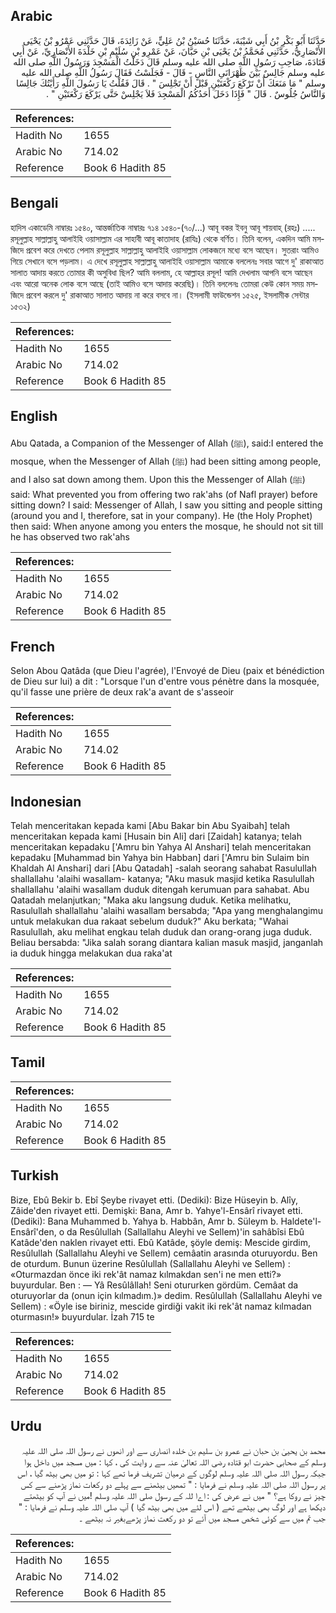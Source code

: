 ## Arabic


<div dir="rtl" lang="ar" style={{fontSize:'larger',backgroundColor:'#f8f9fa',padding:20}}>
حَدَّثَنَا أَبُو بَكْرِ بْنُ أَبِي شَيْبَةَ، حَدَّثَنَا حُسَيْنُ بْنُ عَلِيٍّ، عَنْ زَائِدَةَ، قَالَ حَدَّثَنِي عَمْرُو بْنُ يَحْيَى الأَنْصَارِيُّ، حَدَّثَنِي مُحَمَّدُ بْنُ يَحْيَى بْنِ حَبَّانَ، عَنْ عَمْرِو بْنِ سُلَيْمِ بْنِ خَلْدَةَ الأَنْصَارِيِّ، عَنْ أَبِي قَتَادَةَ، صَاحِبِ رَسُولِ اللَّهِ صلى الله عليه وسلم قَالَ دَخَلْتُ الْمَسْجِدَ وَرَسُولُ اللَّهِ صلى الله عليه وسلم جَالِسٌ بَيْنَ ظَهْرَانَىِ النَّاسِ - قَالَ - فَجَلَسْتُ فَقَالَ رَسُولُ اللَّهِ صلى الله عليه وسلم ‏"‏ مَا مَنَعَكَ أَنْ تَرْكَعَ رَكْعَتَيْنِ قَبْلَ أَنْ تَجْلِسَ ‏"‏ ‏.‏ قَالَ فَقُلْتُ يَا رَسُولَ اللَّهِ رَأَيْتُكَ جَالِسًا وَالنَّاسُ جُلُوسٌ ‏.‏ قَالَ ‏"‏ فَإِذَا دَخَلَ أَحَدُكُمُ الْمَسْجِدَ فَلاَ يَجْلِسْ حَتَّى يَرْكَعَ رَكْعَتَيْنِ ‏"‏ ‏.‏
</div>
<div style={{backgroundColor:'#f8f9fa',padding:20, marginBottom: 10}}><table> <thead> <tr> <th>References:</th> <th></th> </tr> </thead> <tbody><tr><td>Hadith No</td><td>1655</td></tr><tr><td>Arabic No</td><td>714.02</td></tr><tr><td>Reference</td><td>Book 6 Hadith 85</td></tr></tbody></table></div>

## Bengali


<div dir="ltr" lang="bn" style={{fontSize:'larger',backgroundColor:'#f8f9fa',padding:20}}>
হাদিস একাডেমি নাম্বারঃ ১৫৪০, আন্তর্জাতিক নাম্বারঃ ৭১৪ ১৫৪০-(৭০/...) আবূ বকর ইবনু আবূ শায়বাহ্ (রহঃ) ..... রসূলুল্লাহ সাল্লাল্লাহু আলাইহি ওয়াসাল্লাম এর সাহাবী আবূ কাতাদাহ (রাযিঃ) থেকে বর্ণিত। তিনি বলেন, একদিন আমি মসজিদে প্রবেশ করে দেখতে পেলাম রসূলুল্লাহ সাল্লাল্লাহু আলাইহি ওয়াসাল্লাম লোকজনে মধ্যে বসে আছেন। সুতরাং আমিও গিয়ে সেখানে বসে পড়লাম। এ দেখে রসূলুল্লাহ সাল্লাল্লাহু আলাইহি ওয়াসাল্লাম আমাকে বললেনঃ সবার আগে দু' রাকাআত সালাত আদায় করতে তোমার কী অসুবিধা ছিল? আমি বললাম, হে আল্লাহর রসূল! আমি দেখলাম আপনি বসে আছেন এবং আরো অনেক লোক বসে আছে (তাই আমিও বসে আদায় করেছি)। তিনি বললেনঃ তোমরা কেউ কোন সময় মসজিদে প্রবেশ করলে দু' রাকাআত সালাত আদায় না করে বসবে না। (ইসলামী ফাউন্ডেশন ১৫২৫, ইসলামীক সেন্টার ১৫৩২)
</div>
<div style={{backgroundColor:'#f8f9fa',padding:20, marginBottom: 10}}><table> <thead> <tr> <th>References:</th> <th></th> </tr> </thead> <tbody><tr><td>Hadith No</td><td>1655</td></tr><tr><td>Arabic No</td><td>714.02</td></tr><tr><td>Reference</td><td>Book 6 Hadith 85</td></tr></tbody></table></div>

## English


<div dir="ltr" lang="en" style={{fontSize:'larger',backgroundColor:'#f8f9fa',padding:20}}>
Abu Qatada, a Companion of the Messenger of Allah (ﷺ), said:I entered the mosque, when the Messenger of Allah (ﷺ) had been sitting among people, and I also sat down among them. Upon this the Messenger of Allah (ﷺ) said: What prevented you from offering two rak'ahs (of Nafl prayer) before sitting down? I said: Messenger of Allah, I saw you sitting and people sitting (around you and I, therefore, sat in your company). He (the Holy Prophet) then said: When anyone among you enters the mosque, he should not sit till he has observed two rak'ahs
</div>
<div style={{backgroundColor:'#f8f9fa',padding:20, marginBottom: 10}}><table> <thead> <tr> <th>References:</th> <th></th> </tr> </thead> <tbody><tr><td>Hadith No</td><td>1655</td></tr><tr><td>Arabic No</td><td>714.02</td></tr><tr><td>Reference</td><td>Book 6 Hadith 85</td></tr></tbody></table></div>

## French


<div dir="ltr" lang="fr" style={{fontSize:'larger',backgroundColor:'#f8f9fa',padding:20}}>
Selon Abou Qatâda (que Dieu l'agrée), l'Envoyé de Dieu (paix et bénédiction de Dieu sur lui) a dit : "Lorsque l'un d'entre vous pénètre dans la mosquée, qu'il fasse une prière de deux rak'a avant de s'asseoir
</div>
<div style={{backgroundColor:'#f8f9fa',padding:20, marginBottom: 10}}><table> <thead> <tr> <th>References:</th> <th></th> </tr> </thead> <tbody><tr><td>Hadith No</td><td>1655</td></tr><tr><td>Arabic No</td><td>714.02</td></tr><tr><td>Reference</td><td>Book 6 Hadith 85</td></tr></tbody></table></div>

## Indonesian


<div dir="ltr" lang="id" style={{fontSize:'larger',backgroundColor:'#f8f9fa',padding:20}}>
Telah menceritakan kepada kami [Abu Bakar bin Abu Syaibah] telah menceritakan kepada kami [Husain bin Ali] dari [Zaidah] katanya; telah menceritakan kepadaku ['Amru bin Yahya Al Anshari] telah menceritakan kepadaku [Muhammad bin Yahya bin Habban] dari ['Amru bin Sulaim bin Khaldah Al Anshari] dari [Abu Qatadah] -salah seorang sahabat Rasulullah shallallahu 'alaihi wasallam- katanya; "Aku masuk masjid ketika Rasulullah shallallahu 'alaihi wasallam duduk ditengah kerumuan para sahabat. Abu Qatadah melanjutkan; "Maka aku langsung duduk. Ketika melihatku, Rasulullah shallallahu 'alaihi wasallam bersabda; "Apa yang menghalangimu untuk melakukan dua rakaat sebelum duduk?" Aku berkata; "Wahai Rasulullah, aku melihat engkau telah duduk dan orang-orang juga duduk. Beliau bersabda: "Jika salah sorang diantara kalian masuk masjid, janganlah ia duduk hingga melakukan dua raka'at
</div>
<div style={{backgroundColor:'#f8f9fa',padding:20, marginBottom: 10}}><table> <thead> <tr> <th>References:</th> <th></th> </tr> </thead> <tbody><tr><td>Hadith No</td><td>1655</td></tr><tr><td>Arabic No</td><td>714.02</td></tr><tr><td>Reference</td><td>Book 6 Hadith 85</td></tr></tbody></table></div>

## Tamil


<div dir="ltr" lang="ta" style={{fontSize:'larger',backgroundColor:'#f8f9fa',padding:20}}>

</div>
<div style={{backgroundColor:'#f8f9fa',padding:20, marginBottom: 10}}><table> <thead> <tr> <th>References:</th> <th></th> </tr> </thead> <tbody><tr><td>Hadith No</td><td>1655</td></tr><tr><td>Arabic No</td><td>714.02</td></tr><tr><td>Reference</td><td>Book 6 Hadith 85</td></tr></tbody></table></div>

## Turkish


<div dir="ltr" lang="tr" style={{fontSize:'larger',backgroundColor:'#f8f9fa',padding:20}}>
Bize, Ebû Bekir b. Ebî Şeybe rivayet etti. (Dediki): Bize Hüseyin b. Alîy, Zâide'den rivayet etti. Demişki: Bana, Amr b. Yahye'l-Ensârî rivayet etti. (Dediki): Bana Muhammed b. Yahya b. Habbân, Amr b. Süleym b. Haldete'l-Ensârî'den, o da Resûlullah (Sallallahu Aleyhi ve Sellem)'in sahâbîsi Ebû Katâde'den naklen rivayet etti. Ebû Katâde, şöyle demiş: Mescide girdim, Resûlullah (Sallallahu Aleyhi ve Sellem) cemâatin arasında oturuyordu. Ben de oturdum. Bunun üzerine Resûlullah (Sallallahu Aleyhi ve Sellem) : «Oturmazdan önce iki rek'ât namaz kılmakdan sen'i ne men etti?» buyurdular. Ben : — Yâ Resûlâllah! Seni otururken gördüm. Cemâat da oturuyorlar da (onun için kılmadım.)» dedim. Resûlullah (Sallallahu Aleyhi ve Sellem) : «Öyle ise biriniz, mescide girdiği vakit iki rek'ât namaz kılmadan oturmasın!» buyurdular. İzah 715 te
</div>
<div style={{backgroundColor:'#f8f9fa',padding:20, marginBottom: 10}}><table> <thead> <tr> <th>References:</th> <th></th> </tr> </thead> <tbody><tr><td>Hadith No</td><td>1655</td></tr><tr><td>Arabic No</td><td>714.02</td></tr><tr><td>Reference</td><td>Book 6 Hadith 85</td></tr></tbody></table></div>

## Urdu


<div dir="rtl" lang="ur" style={{fontSize:'larger',backgroundColor:'#f8f9fa',padding:20}}>
محمد بن یحییٰ بن حبان نے عمرو بن سلیم بن خلدہ انصاری سے اور انھوں نے رسول اللہ صلی اللہ علیہ وسلم کے صحابی حضرت ابو قتادہ رضی اللہ تعالیٰ عنہ سے ر وایت کی ، کہا : میں مسجد میں داخل ہوا جبکہ رسول اللہ صلی اللہ علیہ وسلم لوگوں کے درمیان تشریف فرما تھے کہا : تو میں بھی بیٹھ گیا ، اس پر رسول اللہ صلی اللہ علیہ وسلم نے فرمایا : " تمھیں بیٹھنے سے پہلے دو رکعات نماز پڑھنے سے کس چیز نے روکا ہے؟ " میں نے عرض کی : اےا للہ کے رسول صلی اللہ علیہ وسلم !میں نے آپ کو بیٹھتے دیکھا ہے اور لوگ بھی بیٹھے تھے ( اس لئے میں بھی بیٹھ گیا ) آپ صلی اللہ علیہ وسلم نے فرمایا : " جب تم میں سے کوئی شخص مسجد میں آئے تو دو رکعت نماز پڑھےبغير نہ بیٹھے ۔
</div>
<div style={{backgroundColor:'#f8f9fa',padding:20, marginBottom: 10}}><table> <thead> <tr> <th>References:</th> <th></th> </tr> </thead> <tbody><tr><td>Hadith No</td><td>1655</td></tr><tr><td>Arabic No</td><td>714.02</td></tr><tr><td>Reference</td><td>Book 6 Hadith 85</td></tr></tbody></table></div>